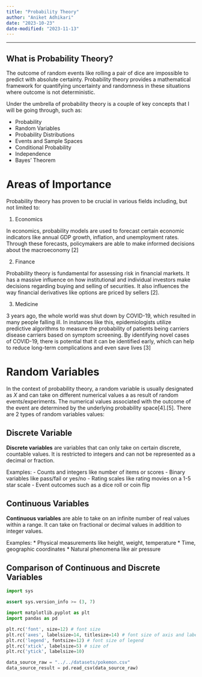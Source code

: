 ```yaml
---
title: "Probability Theory"
author: "Aniket Adhikari"
date: "2023-10-23"
date-modified: "2023-11-13"
---
```

---
## What is Probability Theory?
The outcome of random events like rolling a pair of dice are impossible to predict with absolute certainty. Probability theory provides a mathematical framework for quantifying uncertainty and randomness in these situations where outcome is not deterministic. 

Under the umbrella of probability theory is a couple of key concepts that I will be going through, such as:

-   Probability
-   Random Variables
-   Probability Distributions 
-   Events and Sample Spaces 
-   Conditional Probability 
-   Independence
-   Bayes' Theorem

# Areas of Importance

Probability theory has proven to be crucial in various fields including, but not limited to: 

1. Economics

In economics, probability models are used to forecast certain economic indicators like annual GDP growth, inflation, and unemployment rates. Through these forecasts, policymakers are able to make informed decisions about the macroeconomy [2]

2. Finance 

Probability theory is fundamental for assessing risk in financial markets. It has a massive influence on how institutional and individual investors make decisions regarding buying and selling of securities. It also influences the way financial derivatives like options are priced by sellers [2].

3. Medicine

3 years ago, the whole world was shut down by COVID-19, which resulted in many people falling ill. In instances like this, epidemiologists utilize predictive algorithms to measure the probability of patients being carriers disease carriers based on symptom screening. By identifying novel cases of COVID-19, there is potential that it can be identified early, which can help to reduce long-term complications and even save lives [3]

# Random Variables 
In the context of probability theory, a random variable is usually designated as $X$ and can take on different numerical values a as result of random events/experiments. The numerical values associated with the outcome of the event are determined by the underlying probability space[4].[5]. There are 2 types of random variables values: 

## Discrete Variable
**Discrete variables** are variables that can only take on certain discrete, countable values. It is restricted to integers and can not be represented as a decimal or fraction. 

Examples:
- Counts and integers like number of items or scores
- Binary variables like pass/fail or yes/no 
- Rating scales like rating movies on a 1-5 star scale
- Event outcomes such as a dice roll or coin flip

## Continuous Variables
**Continuous variables** are able to take on an infinite number of real values within a range. It can take on fractional or decimal values in addition to integer values.

Examples: 
* Physical measurements like height, weight, temperature
* Time, geographic coordinates
* Natural phenomena like air pressure 

## Comparison of Continuous and Discrete Variables
```python
import sys

assert sys.version_info >= (3, 7)
```
```python
import matplotlib.pyplot as plt
import pandas as pd

plt.rc('font', size=12) # font size 
plt.rc('axes', labelsize=14, titlesize=14) # font size of axis and label titles 
plt.rc('legend', fontsize=12) # font size of legend
plt.rc('xtick', labelsize=5) # size of 
plt.rc('ytick', labelsize=10)
```
```python
data_source_raw = "../../datasets/pokemon.csv"
data_source_result = pd.read_csv(data_source_raw)
```